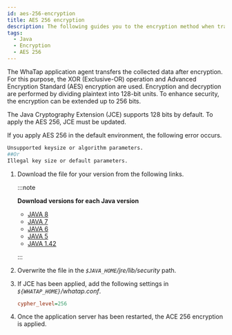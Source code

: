 ```yaml
---
id: aes-256-encryption
title: AES 256 encryption
description: The following guides you to the encryption method when transmitting the data collected by Java agents to the server. Data security is enhanced using XOR operation and AES encryption. The 128-bit encryption is supported by default, but Java Cryptography Extension (JCE) must be updated for AES 256-bit encryption.
tags:
  - Java
  - Encryption
  - AES 256
---
```


The WhaTap application agent transfers the collected data after encryption. For this purpose, the XOR (Exclusive-OR) operation and Advanced Encryption Standard (AES) encryption are used. Encryption and decryption are performed by dividing plaintext into 128-bit units. To enhance security, the encryption can be extended up to 256 bits.

The Java Cryptography Extension (JCE) supports 128 bits by default. To apply the AES 256, JCE must be updated.

If you apply AES 256 in the default environment, the following error occurs.

```bash
Unsupported keysize or algorithm parameters.
##Or
Illegal key size or default parameters.
```

1. Download the file for your version from the following links.

   :::note

   **Download versions for each Java version**

   - [JAVA 8](https://www.oracle.com/technetwork/java/javase/downloads/jce8-download-2133166.html)
   - [JAVA 7](http://www.oracle.com/technetwork/java/javase/downloads/jce-7-download-432124.html)
   - [JAVA 6](http://www.oracle.com/technetwork/java/javase/downloads/jce-6-download-429243.html)
   - [JAVA 5](http://www.oracle.com/technetwork/java/javasebusiness/downloads/java-archive-downloads-java-plat-419418.html#jce_policy-1.5.0-oth-JPR)
   - [JAVA 1.42](http://www.oracle.com/technetwork/java/javasebusiness/downloads/java-archive-downloads-java-plat-419418.html#7503-jce-1.4.2-oth-JPR)

   :::

2. Overwrite the file in the _`$JAVA_HOME`/jre/lib/security_ path.

3. If JCE has been applied, add the following settings in _`${WHATAP_HOME}`/whatap.conf_.

   ```ini title='whatap.conf'
   cypher_level=256
   ```

4. Once the application server has been restarted, the ACE 256 encryption is applied.
